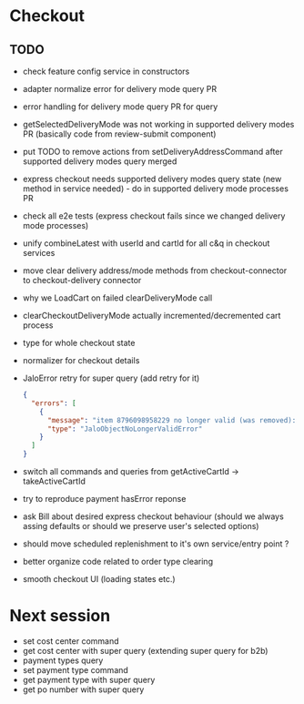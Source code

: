 # Checkout

## TODO

- check feature config service in constructors
- adapter normalize error for delivery mode query PR
- error handling for delivery mode query PR for query
- getSelectedDeliveryMode was not working in supported delivery modes PR (basically code from review-submit component)
- put TODO to remove actions from setDeliveryAddressCommand after supported delivery modes query merged
- express checkout needs supported delivery modes query state (new method in service needed) - do in supported delivery mode processes PR
- check all e2e tests (express checkout fails since we changed delivery mode processes)
- unify combineLatest with userId and cartId for all c&q in checkout services
- move clear delivery address/mode methods from checkout-connector to checkout-delivery connector
- why we LoadCart on failed clearDeliveryMode call
- clearCheckoutDeliveryMode actually incremented/decremented cart process
- type for whole checkout state
- normalizer for checkout details
- JaloError retry for super query (add retry for it)

  ```json
  {
    "errors": [
      {
        "message": "item 8796098958229 no longer valid (was removed): object no longer valid",
        "type": "JaloObjectNoLongerValidError"
      }
    ]
  }
  ```

- switch all commands and queries from getActiveCartId -> takeActiveCartId
- try to reproduce payment hasError reponse
- ask Bill about desired express checkout behaviour (should we always assing defaults or should we preserve user's selected options)
- should move scheduled replenishment to it's own service/entry point ?
- better organize code related to order type clearing
- smooth checkout UI (loading states etc.)

# Next session

- set cost center command
- get cost center with super query (extending super query for b2b)
- payment types query
- set payment type command
- get payment type with super query
- get po number with super query
